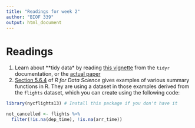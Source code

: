 ```yaml
---
title: "Readings for week 2"
author: "BIOF 339"
output: html_document
---
```


# Readings

1. Learn about **tidy data* by reading [this vignette](https://cran.r-project.org/web/packages/tidyr/vignettes/tidy-data.html) from the `tidyr` documentation, or the [actual paper](https://vita.had.co.nz/papers/tidy-data.html)
1. [Section 5.6.4](https://r4ds.had.co.nz/transform.html#summarise-funs) of *R for Data Science* gives examples of various summary functions in R. They are using a dataset in those examples derived from the `flights` dataset, which you can create using the following code:

```r
library(nycflights13) # Install this package if you don't have it

not_cancelled <- flights %>% 
  filter(!is.na(dep_time), !is.na(arr_time))
```
